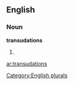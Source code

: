 
==English==

===Noun===
'''transudations'''

# {{plural of|[[transudation]]}}

[[Category:English plurals]]

[[ar:transudations]]